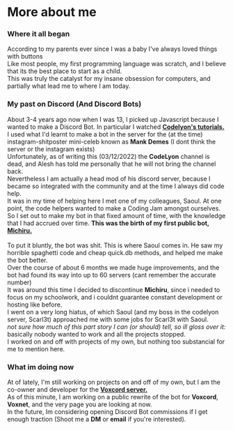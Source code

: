 # More about me
### **Where it all began**
According to my parents ever since I was a baby I've always loved things with buttons <br />
Like most people, my first programming language was scratch, and I believe that its the best place to start as a child. <br />
This was truly the catalyst for my insane obsession for computers, and partially what lead me to where I am today. <br />

### **My past on Discord (And Discord Bots)**
About 3-4 years ago now when I was 13, I picked up Javascript because I wanted to make a Discord Bot. In particular I watched <a href="https://www.youtube.com/c/CodeLyon"><strong>Codelyon's tutorials.</strong></a> <br />
I used what I'd learnt to make a bot in the server for the (at the time) instagram-shitposter mini-celeb known as **Mank Demes** (I dont think the server or the instagram exists)<br />
Unfortunately, as of writing this (03/12/2022) the **CodeLyon** channel is dead, and Alesh has told me personally that he will not bring the channel back. <br />
Nevertheless I am actually a head mod of his discord server, because I became so integrated with the community and at the time I always did code help. <br />
It was in my time of helping here I met one of my colleagues, Saoul. At one point, the code helpers wanted to make a Coding Jam amongst ourselves. <br />
So I set out to make my bot in that fixed amount of time, with the knowledge that I had accrued over time. **This was the birth of my first public bot, <a href="https://github.com/krazyunderground/michiru"><strong>Michiru.</strong></a>** <br /><br />
To put it bluntly, the bot was shit. This is where Saoul comes in. He saw my horrible spaghetti code and cheap quick.db methods, and helped me make the bot better. <br />
Over the course of about 6 months we made huge improvements, and the bot had found its way into up to 60 servers (cant remember the accurate number) <br />
It was around this time I decided to discontinue **Michiru**, since i needed to focus on my schoolwork, and i couldnt guarantee constant development or hosting like before. <br />
I went on a very long hiatus, of which Saoul (and my boss in the codelyon server, Scarl3t) approached me with some jobs for Scarl3t with Saoul. <br />
*not sure how much of this part story I can (or should) tell, so ill gloss over it:* basically nobody wanted to work and all the projects stopped. <br />
I worked on and off with projects of my own, but nothing too substancial for me to mention here.

### **What im doing now**
At of lately, I'm still working on projects on and off of my own, but I am the co-owner and developer for the <a href="https://discord.gg/hazbinhotel"><strong>Voxcord server.</strong></a> <br />
As of this minute, I am working on a public rewrite of the bot for **Voxcord**, **Voxnet**, and the very page you are looking at now. <br />
In the future, Im considering opening Discord Bot commissions if I get enough traction (Shoot me a **DM** or **email** if you're interested).

